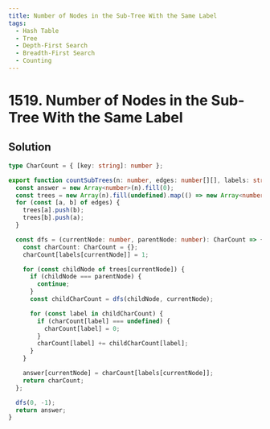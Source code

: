 ```yaml
---
title: Number of Nodes in the Sub-Tree With the Same Label
tags:
  - Hash Table
  - Tree
  - Depth-First Search
  - Breadth-First Search
  - Counting
---
```


# 1519. Number of Nodes in the Sub-Tree With the Same Label

<Badges>
  <LevelBadge level="medium" />
  <TopicBadge name="Hash Table" slug="hash-table" />
  <TopicBadge name="Tree" slug="tree" />
  <TopicBadge name="Depth-First Search" slug="depth-first-search" />
  <TopicBadge name="Breadth-First Search" slug="breadth-first-search" />
  <TopicBadge name="Counting" slug="counting" />
</Badges>

## Solution

```typescript filename="solution.ts" copy
type CharCount = { [key: string]: number };

export function countSubTrees(n: number, edges: number[][], labels: string): number[] {
  const answer = new Array<number>(n).fill(0);
  const trees = new Array(n).fill(undefined).map(() => new Array<number>());
  for (const [a, b] of edges) {
    trees[a].push(b);
    trees[b].push(a);
  }

  const dfs = (currentNode: number, parentNode: number): CharCount => {
    const charCount: CharCount = {};
    charCount[labels[currentNode]] = 1;

    for (const childNode of trees[currentNode]) {
      if (childNode === parentNode) {
        continue;
      }
      const childCharCount = dfs(childNode, currentNode);

      for (const label in childCharCount) {
        if (charCount[label] === undefined) {
          charCount[label] = 0;
        }
        charCount[label] += childCharCount[label];
      }
    }

    answer[currentNode] = charCount[labels[currentNode]];
    return charCount;
  };

  dfs(0, -1);
  return answer;
}
```

<ProblemLink
  codingSite="leetcode"
  href="https://leetcode.com/problems/number-of-nodes-in-the-sub-tree-with-the-same-label"
  title="Number of Nodes in the Sub-Tree With the Same Label"
/>
